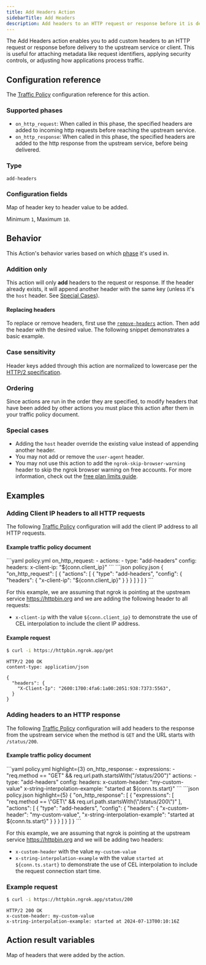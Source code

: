 ```yaml
---
title: Add Headers Action
sidebarTitle: Add Headers
description: Add headers to an HTTP request or response before it is delivered upstream or back to the client.
---
```


The Add Headers action enables you to add custom headers to an HTTP request or 
response before delivery to the upstream service or client. This is useful 
for attaching metadata like request identifiers, applying security controls, or 
adjusting how applications process traffic.

## Configuration reference

The [Traffic Policy](/traffic-policy/) configuration reference for this action.

### Supported phases

<PhasesExplanation />

- `on_http_request`: When called in this phase, the specified headers are added to incoming http requests before reaching the upstream service.
- `on_http_response`: When called in this phase, the specified headers are added to the http response from the upstream service, before being delivered.

### Type

`add-headers`

### Configuration fields

<ConfigField title="headers" type="object" cel={true}>
  Map of header key to header value to be added.

  Minimum `1`, Maximum `10`.
</ConfigField>

## Behavior

This Action's behavior varies based on which [phase](#supported-phases) it's used in.

### Addition only

This action will only **add** headers to the request or response.
If the header already exists, it will append another header with the same key (unless it's the `host` header. See [Special Cases](#special-cases)).

#### Replacing headers

To replace or remove headers, first use the [`remove-headers`](/traffic-policy/actions/remove-headers) action.
Then add the header with the desired value.
The following snippet demonstrates a basic example.

### Case sensitivity

Header keys added through this action are normalized to lowercase per the [HTTP/2 specification](https://datatracker.ietf.org/doc/html/rfc7540#section-8.1.2).

### Ordering

Since actions are run in the order they are specified, to modify headers that have been added by other actions you must place this action
after them in your traffic policy document.

### Special cases

- Adding the `host` header override the existing value instead of appending another header.
- You may not add or remove the `user-agent` header.
- You may not use this action to add the `ngrok-skip-browser-warning` header to skip the ngrok browser warning on free accounts. For more information, check out the [free plan limits guide](/pricing-limits/free-plan-limits#removing-the-interstitial-page).

## Examples

### Adding Client IP headers to all HTTP requests

The following [Traffic Policy](/traffic-policy/)
configuration will add the client IP address to all HTTP requests.

#### Example traffic policy document

<CodeGroup>
```yaml policy.yml
on_http_request:
  - actions:
    - type: "add-headers"
      config:
        headers:
          x-client-ip: "${conn.client_ip}"
```
```json policy.json
{
  "on_http_request": [
    {
      "actions": [
        {
          "type": "add-headers",
          "config": {
            "headers": {
              "x-client-ip": "${conn.client_ip}"
            }
          }
        }
      ]
    }
  ]
}
```
</CodeGroup>

For this example, we are assuming that ngrok is pointing at the upstream service
https://httpbin.org and we are adding the following header to all requests:

- `x-client-ip` with the value `${conn.client_ip}` to demonstrate the use of
  CEL interpolation to include the client IP address.

#### Example request

```bash
$ curl -i https://httpbin.ngrok.app/get
```

```http
HTTP/2 200 OK
content-type: application/json

{
  "headers": {
    "X-Client-Ip": "2600:1700:4fa6:1a00:2051:938:7373:5563",
  }
}
```

### Adding headers to an HTTP response

The following [Traffic Policy](/traffic-policy/)
configuration will add headers to the response from the upstream service when the method is `GET` and the URL starts with `/status/200`.

#### Example traffic policy document

<CodeGroup>
```yaml policy.yml highlight={3}
on_http_response:
  - expressions:
      - "req.method == "GET" && req.url.path.startsWith("/status/200")"
    actions:
      - type: "add-headers"
        config:
          headers:
            x-custom-header: "my-custom-value"
            x-string-interpolation-example: "started at ${conn.ts.start}"
```
```json policy.json highlight={5}
{
  "on_http_response": [
    {
      "expressions": [
        "req.method == \"GET\" && req.url.path.startsWith(\"/status/200\")"
      ],
      "actions": [
        {
          "type": "add-headers",
          "config": {
            "headers": {
              "x-custom-header": "my-custom-value",
              "x-string-interpolation-example": "started at ${conn.ts.start}"
            }
          }
        }
      ]
    }
  ]
}
```
</CodeGroup>

For this example, we are assuming that ngrok is pointing at the upstream service
https://httpbin.org and we will be adding two headers:

- `x-custom-header` with the value `my-custom-value`
- `x-string-interpolation-example` with the value `started at ${conn.ts.start}`
  to demonstrate the use of CEL interpolation to include the request connection
  start time.

### Example request

```bash
$ curl -i https://httpbin.ngrok.app/status/200
```

```http
HTTP/2 200 OK
x-custom-header: my-custom-value
x-string-interpolation-example: started at 2024-07-13T00:10:16Z
```

## Action result variables

<ActionVariablesDescription />

<ConfigField title="actions.ngrok.add_headers.headers_added" type="object">
  <p>Map of headers that were added by the action.</p>
</ConfigField>
